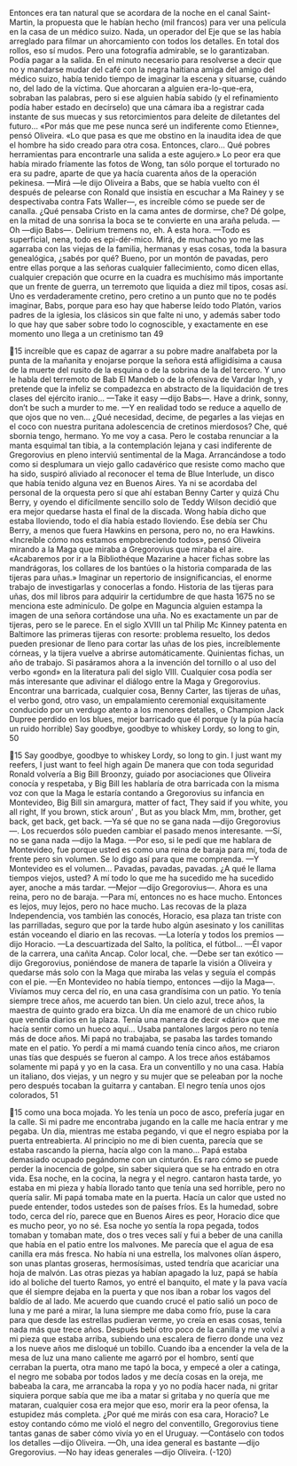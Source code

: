 Entonces era tan natural que se acordara de la noche en el canal Saint-Martin,
la propuesta que le habían hecho (mil francos) para ver una película en la casa de
un médico suizo. Nada, un operador del Eje que se las había arreglado para
filmar un ahorcamiento con todos los detalles. En total dos rollos, eso sí mudos.
Pero una fotografía admirable, se lo garantizaban. Podía pagar a la salida.
En el minuto necesario para resolverse a decir que no y mandarse mudar del
café con la negra haitiana amiga del amigo del médico suizo, había tenido
tiempo de imaginar la escena y situarse, cuándo no, del lado de la víctima. Que
ahorcaran a alguien era-lo-que-era, sobraban las palabras, pero si ese alguien
había sabido (y el refinamiento podía haber estado en decírselo) que una cámara
iba a registrar cada instante de sus muecas y sus retorcimientos para deleite de
diletantes del futuro... «Por más que me pese nunca seré un indiferente como
Etienne», pensó Oliveira. «Lo que pasa es que me obstino en la inaudita idea de
que el hombre ha sido creado para otra cosa. Entonces, claro... Qué pobres
herramientas para encontrarle una salida a este agujero.» Lo peor era que había
mirado fríamente las fotos de Wong, tan sólo porque el torturado no era su
padre, aparte de que ya hacía cuarenta años de la operación pekinesa.
—Mirá —le dijo Oliveira a Babs, que se había vuelto con él después de
pelearse con Ronald que insistía en escuchar a Ma Rainey y se despectivaba
contra Fats Waller—, es increíble cómo se puede ser de canalla. ¿Qué pensaba
Cristo en la cama antes de dormirse, che? Dé golpe, en la mitad de una sonrisa la
boca se te convierte en una araña peluda.
—Oh —dijo Babs—. Delirium tremens no, eh. A esta hora.
—Todo es superficial, nena, todo es epi-dér-mico. Mirá, de muchacho yo me
las agarraba con las viejas de la familia, hermanas y esas cosas, toda la basura
genealógica, ¿sabés por qué? Bueno, por un montón de pavadas, pero entre ellas
porque a las señoras cualquier fallecimiento, como dicen ellas, cualquier
crepación que ocurre en la cuadra es muchísimo más importante que un frente
de guerra, un terremoto que liquida a diez mil tipos, cosas así. Uno es
verdaderamente cretino, pero cretino a un punto que no te podés imaginar, Babs,
porque para eso hay que haberse leído todo Platón, varios padres de la iglesia,
los clásicos sin que falte ni uno, y además saber todo lo que hay que saber sobre
todo lo cognoscible, y exactamente en ese momento uno llega a un cretinismo tan
49

15
increíble que es capaz de agarrar a su pobre madre analfabeta por la punta de la
mañanita y enojarse porque la señora está afligidísima a causa de la muerte del
rusito de la esquina o de la sobrina de la del tercero. Y uno le habla del terremoto
de Bab El Mandeb o de la ofensiva de Vardar Ingh, y pretende que la infeliz se
compadezca en abstracto de la liquidación de tres clases del ejército iranio...
—Take it easy —dijo Babs—. Have a drink, sonny, don’t be such a murder to
me.
—Y en realidad todo se reduce a aquello de que ojos que no ven... ¿Qué
necesidad, decime, de pegarles a las viejas en el coco con nuestra puritana
adolescencia de cretinos mierdosos? Che, qué sbornia tengo, hermano. Yo me
voy a casa.
Pero le costaba renunciar a la manta esquimal tan tibia, a la contemplación
lejana y casi indiferente de Gregorovius en pleno interviú sentimental de la
Maga. Arrancándose a todo como si desplumara un viejo gallo cadavérico que
resiste como macho que ha sido, suspiró aliviado al reconocer el tema de Blue
Interlude, un disco que había tenido alguna vez en Buenos Aires. Ya ni se
acordaba del personal de la orquesta pero sí que ahí estaban Benny Carter y
quizá Chu Berry, y oyendo el difícilmente sencillo solo de Teddy Wilson decidió
que era mejor quedarse hasta el final de la discada. Wong había dicho que estaba
lloviendo, todo el día había estado lloviendo. Ese debía ser Chu Berry, a menos
que fuera Hawkins en persona, pero no, no era Hawkins. «Increíble cómo nos
estamos empobreciendo todos», pensó Oliveira mirando a la Maga que miraba a
Gregorovius que miraba el aire. «Acabaremos por ir a la Bibliothéque Mazarine a
hacer fichas sobre las mandrágoras, los collares de los bantúes o la historia
comparada de las tijeras para uñas.» Imaginar un repertorio de insignificancias,
el enorme trabajo de investigarlas y conocerlas a fondo. Historia de las tijeras
para uñas, dos mil libros para adquirir la certidumbre de que hasta 1675 no se
menciona este adminículo. De golpe en Maguncia alguien estampa la imagen de
una señora cortándose una uña. No es exactamente un par de tijeras, pero se le
parece. En el siglo XVIII un tal Philip Mc Kinney patenta en Baltimore las
primeras tijeras con resorte: problema resuelto, los dedos pueden presionar de
lleno para cortar las uñas de los pies, increíblemente córneas, y la tijera vuelve a
abrirse automáticamente. Quinientas fichas, un año de trabajo. Si pasáramos
ahora a la invención del tornillo o al uso del verbo «gond» en la literatura pali
del siglo VIII. Cualquier cosa podía ser más interesante que adivinar el diálogo
entre la Maga y Gregorovius. Encontrar una barricada, cualquier cosa, Benny
Carter, las tijeras de uñas, el verbo gond, otro vaso, un empalamiento ceremonial
exquisitamente conducido por un verdugo atento a los menores detalles, o
Champion Jack Dupree perdido en los blues, mejor barricado que él porque (y la
púa hacía un ruido horrible)
Say goodbye, goodbye to whiskey
Lordy, so long to gin,
50

15
Say goodbye, goodbye to whiskey
Lordy, so long to gin.
I just want my reefers,
I just want to feel high again
De manera que con toda seguridad Ronald volvería a Big Bill Broonzy, guiado
por asociaciones que Oliveira conocía y respetaba, y Big Bill les hablaría de otra
barricada con la misma voz con que la Maga le estaría contando a Gregorovius
su infancia en Montevideo, Big Bill sin amargura, matter of fact,
They said if you white, you all right,
If you brown, stick aroun’ ,
But as you black
Mm, mm, brother, get back, get back, get back.
—Ya sé que no se gana nada —dijo Gregorovius—. Los recuerdos sólo
pueden cambiar el pasado menos interesante.
—Sí, no se gana nada —dijo la Maga.
—Por eso, si le pedí que me hablara de Montevideo, fue porque usted es como
una reina de baraja para mí, toda de frente pero sin volumen. Se lo digo así para
que me comprenda.
—Y Montevideo es el volumen... Pavadas, pavadas, pavadas. ¿A qué le llama
tiempos viejos, usted? A mí todo lo que me ha sucedido me ha sucedido ayer,
anoche a más tardar.
—Mejor —dijo Gregorovius—. Ahora es una reina, pero no de baraja.
—Para mí, entonces no es hace mucho. Entonces es lejos, muy lejos, pero no
hace mucho. Las recovas de la plaza Independencia, vos también las conocés,
Horacio, esa plaza tan triste con las parrilladas, seguro que por la tarde hubo
algún asesinato y los canillitas están voceando el diario en las recovas.
—La lotería y todos los premios —dijo Horacio. —La descuartizada del Salto,
la política, el fútbol... —Él vapor de la carrera, una cañita Ancap. Color local, che.
—Debe ser tan exótico —dijo Gregorovius, poniéndose de manera de taparle
la visión a Oliveira y quedarse más solo con la Maga que miraba las velas y
seguía el compás con el pie.
—En Montevideo no había tiempo, entonces —dijo la Maga—. Vivíamos muy
cerca del río, en una casa grandísima con un patio. Yo tenía siempre trece años,
me acuerdo tan bien. Un cielo azul, trece años, la maestra de quinto grado era
bizca. Un día me enamoré de un chico rubio que vendía diarios en la plaza. Tenía
una manera de decir «dário» que me hacía sentir como un hueco aquí... Usaba
pantalones largos pero no tenía más de doce años. Mi papá no trabajaba, se
pasaba las tardes tomando mate en el patio. Yo perdí a mi mamá cuando tenía
cinco años, me criaron unas tías que después se fueron al campo. A los trece años
estábamos solamente mi papá y yo en la casa. Era un conventillo y no una casa.
Había un italiano, dos viejas, y un negro y su mujer que se peleaban por la noche
pero después tocaban la guitarra y cantaban. El negro tenía unos ojos colorados,
51

15
como una boca mojada. Yo les tenía un poco de asco, prefería jugar en la calle. Si
mi padre me encontraba jugando en la calle me hacía entrar y me pegaba. Un
día, mientras me estaba pegando, vi que el negro espiaba por la puerta
entreabierta. Al principio no me di bien cuenta, parecía que se estaba rascando la
pierna, hacía algo con la mano... Papá estaba demasiado ocupado pegándome
con un cinturón. Es raro cómo se puede perder la inocencia de golpe, sin saber
siquiera que se ha entrado en otra vida. Esa noche, en la cocina, la negra y el
negro. cantaron hasta tarde, yo estaba en mi pieza y había llorado tanto que tenía
una sed horrible, pero no quería salir. Mi papá tomaba mate en la puerta. Hacía
un calor que usted no puede entender, todos ustedes son de países fríos. Es la
humedad, sobre todo, cerca del río, parece que en Buenos Aires es peor, Horacio
dice que es mucho peor, yo no sé. Esa noche yo sentía la ropa pegada, todos
tomaban y tomaban mate, dos o tres veces salí y fui a beber de una canilla que
había en el patio entre los malvones. Me parecía que el agua de esa canilla era
más fresca. No había ni una estrella, los malvones olían áspero, son unas plantas
groseras, hermosísimas, usted tendría que acariciar una hoja de malvón. Las
otras piezas ya habían apagado la luz, papá se había ido al boliche del tuerto
Ramos, yo entré el banquito, el mate y la pava vacía que él siempre dejaba en la
puerta y que nos iban a robar los vagos del baldío de al lado. Me acuerdo que
cuando crucé el patio salió un poco de luna y me paré a mirar, la luna siempre
me daba como frío, puse la cara para que desde las estrellas pudieran verme, yo
creía en esas cosas, tenía nada más que trece años. Después bebí otro poco de la
canilla y me volví a mi pieza que estaba arriba, subiendo una escalera de fierro
donde una vez a los nueve años me disloqué un tobillo. Cuando iba a encender
la vela de la mesa de luz una mano caliente me agarró por el hombro, sentí que
cerraban la puerta, otra mano me tapó la boca, y empecé a oler a catinga, el negro
me sobaba por todos lados y me decía cosas en la oreja, me babeaba la cara, me
arrancaba la ropa y yo no podía hacer nada, ni gritar siquiera porque sabía que
me iba a matar si gritaba y no quería que me mataran, cualquier cosa era mejor
que eso, morir era la peor ofensa, la estupidez más completa. ¿Por qué me mirás
con esa cara, Horacio? Le estoy contando cómo me violó el negro del conventillo,
Gregorovius tiene tantas ganas de saber cómo vivía yo en el Uruguay.
—Contáselo con todos los detalles —dijo Oliveira.
—Oh, una idea general es bastante —dijo Gregorovius. —No hay ideas
generales —dijo Oliveira.
(-120)
